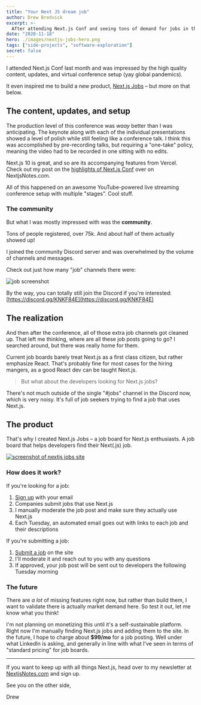 ```yaml
---
title: "Your Next JS dream job"
author: Drew Bredvick
excerpt: >-
  After attending Next.js Conf and seeing tons of demand for jobs in the community Discord, I built a custom job board using Next.js, AWS Amplify, and TailwindUI.
date: "2020-11-18"
hero: ./images/nextjs-jobs-hero.png
tags: ["side-projects", "software-exploration"]
secret: false
---
```


I attended Next.js Conf last month and was impressed by the high quality content, updates, and virtual conference setup (yay global pandemics).

It even inspired me to build a new product, [Next.js Jobs](https://jobs.nextjsnotes.com) – but more on that below.

## The content, updates, and setup

The production level of this conference was _waay_ better than I was anticipating.
The keynote along with each of the individual presentations showed a level of polish while still feeling like a conference talk.
I think this was accomplished by pre-recording talks, but requiring a "one-take" policy, meaning the video had to be recorded in one sitting with no edits.

Next.js 10 is great, and so are its accompanying features from Vercel. Check out my post on the [highlights of Next.js Conf](https://nextjsnotes.com/next-js-conf-highlights-2020/) over on NextjsNotes.com.

All of this happened on an awesome YouTube-powered live streaming conference setup with multiple "stages". Cool stuff.

### The community

But what I was mostly impressed with was the **community**.

Tons of people registered, over 75k. And about half of them actually showed up!

I joined the community Discord server and was overwhelmed by the volume of channels and messages.

Check out just how many "job" channels there were:

![job screenshot](./images/jobs.png)

By the way, you can totally still join the Discord if you're interested: [https://discord.gg/KNKF84E](https://discord.gg/KNKF84E)

## The realization

And then after the conference, all of those extra job channels got cleaned up.
That left me thinking, where are all these job posts going to go?
I searched around, but there was really home for them.

Current job boards barely treat Next.js as a first class citizen, but rather emphasize React.
That's probably fine for most cases for the hiring mangers, as a good React dev can be taught Next.js.

> But what about the developers looking for Next.js jobs?

There's not much outside of the single "#jobs" channel in the Discord now, which is very noisy. It's full of job seekers trying to find a job that uses Next.js.

## The product

That's why I created Next.js Jobs – a job board for Next.js enthusiasts. A job board that helps developers find their Next(.js) job.

<div
  onclick="window.open('https://jobs.nextjsnotes.com')"
  class="Image__Small"
  className="Image__Small"
>
  <a href="https://jobs.nextjsnotes.com">
    <img
      onclick="window.open('https://jobs.nextjsnotes.com')"
      src="./images/nextjs-jobs.png"
      title="Nextjs Jobs"
      alt="screenshot of nextjs jobs site"
    />
  </a>
</div>

### How does it work?

If you're looking for a job:

1. [Sign up](https://jobs.nextjsnotes.com/) with your email
2. Companies submit jobs that use Next.js
3. I manually moderate the job post and make sure they actually use Next.js
4. Each Tuesday, an automated email goes out with links to each job and their descriptions

If you're submitting a job:

1. [Submit a job](https://jobs.nextjsnotes.com/submit-a-job) on the site
2. I'll moderate it and reach out to you with any questions
3. If approved, your job post will be sent out to developers the following Tuesday morning

### The future

There are _a lot_ of missing features right now, but rather than build them, I want to validate there is actually market demand here.
So test it out, let me know what you think!

I'm not planning on monetizing this until it's a self-sustainable platform. Right now I'm manually finding Next.js jobs and adding them to the site. In the future, I hope to charge about **\$99/mo** for a job posting. Well under what LinkedIn is asking, and generally in line with what I've seen in terms of "standard pricing" for job boards.

---

If you want to keep up with all things Next.js, head over to my newsletter at [NextjsNotes.com](https://nextjsnotes.com/#/portal/signup) and sign up.

See you on the other side,

Drew
